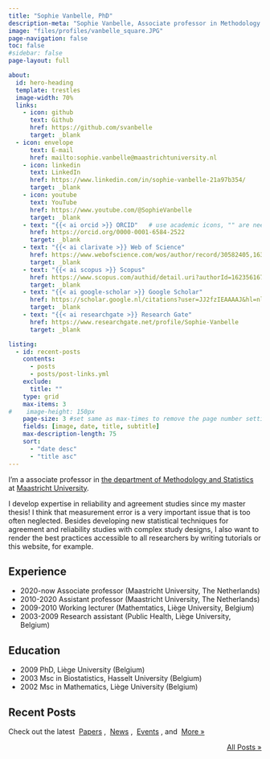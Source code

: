 ```yaml
---
title: "Sophie Vanbelle, PhD"
description-meta: "Sophie Vanbelle, Associate professor in Methodology and Statistics, Maastricht University (The Netherlands)"
image: "files/profiles/vanbelle_square.JPG"
page-navigation: false
toc: false
#sidebar: false
page-layout: full

about:
  id: hero-heading
  template: trestles
  image-width: 70%
  links:
    - icon: github
      text: Github
      href: https://github.com/svanbelle
      target: _blank
  - icon: envelope
      text: E-mail
      href: mailto:sophie.vanbelle@maastrichtuniversity.nl    
    - icon: linkedin
      text: LinkedIn
      href: https://www.linkedin.com/in/sophie-vanbelle-21a97b354/
      target: _blank
    - icon: youtube
      text: YouTube
      href: https://www.youtube.com/@SophieVanbelle     
      target: _blank 
    - text: "{{< ai orcid >}} ORCID"   # use academic icons, "" are needed, you also need to install the fontawesome extension
      href: https://orcid.org/0000-0001-6584-2522
      target: _blank
    - text: "{{< ai clarivate >}} Web of Science"
      href: https://www.webofscience.com/wos/author/record/30582405,16360334,34344671  
      target: _blank
    - text: "{{< ai scopus >}} Scopus"
      href: https://www.scopus.com/authid/detail.uri?authorId=16235616700
      target: _blank
    - text: "{{< ai google-scholar >}} Google Scholar"
      href: https://scholar.google.nl/citations?user=JJ2fzIEAAAAJ&hl=nl
      target: _blank
    - text: "{{< ai researchgate >}} Research Gate"
      href: https://www.researchgate.net/profile/Sophie-Vanbelle
      target: _blank

listing:
  - id: recent-posts
    contents: 
      - posts
      - posts/post-links.yml
    exclude:
      title: ""
    type: grid
    max-items: 3
#    image-height: 150px
    page-size: 3 #set same as max-times to remove the page number setting
    fields: [image, date, title, subtitle]
    max-description-length: 75
    sort: 
      - "date desc"
      - "title asc"
---
```


:::{#hero-heading}

I'm a associate professor in [the department of Methodology and Statistics](https://www.maastrichtuniversity.nl/research/methodology-and-statistics) at [Maastricht University](https://www.maastrichtuniversity.nl/).

I develop expertise in reliability and agreement studies since my master thesis! I think that measurement error is a very important issue that is too often neglected. Besides developing new statistical techniques for agreement and reliability studies with complex study designs, I also want to render the best practices accessible to all researchers by writing tutorials or this website, for example.

## Experience

- 2020-now  Associate professor (Maastricht University, The Netherlands)
- 2010-2020 Assistant professor (Maastricht University, The Netherlands)
- 2009-2010 Working lecturer (Mathemtatics, Liège University, Belgium)
- 2003-2009 Research assistant (Public Health, Liège University, Belgium)

## Education

- 2009 PhD, Liège University (Belgium)
- 2003 Msc in Biostatistics, Hasselt University (Belgium)
- 2002 Msc in Mathematics, Liège University (Belgium)

:::

## Recent Posts
Check out the latest &nbsp;[Papers](posts.qmd#category=paper)&nbsp;, &nbsp;[News](posts.qmd#category=news)&nbsp;, &nbsp;[Events](posts.qmd#category=event)&nbsp;, and &nbsp;[More »](/posts.qmd)

:::{#recent-posts}
:::

<p align="right">[All Posts »](/posts.qmd)</p>
